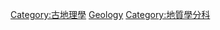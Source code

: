 {{Commons cat|Historical geology}}
{{Cat main|地史學}}

[[Category:古地理學|Category:古地理學]]
[[Category:各種主題的歷史|Geology]]
[[Category:地質學分科|Category:地質學分科]]